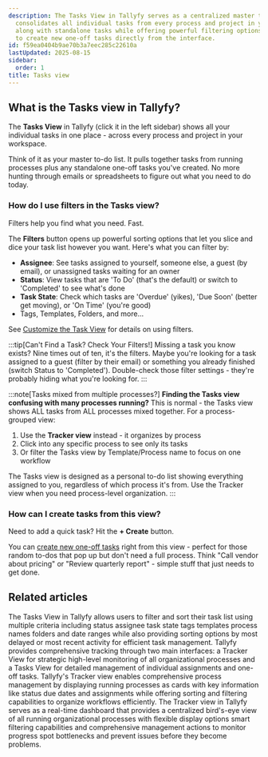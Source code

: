 ```yaml
---
description: The Tasks View in Tallyfy serves as a centralized master to-do list that
  consolidates all individual tasks from every process and project in your workspace
  along with standalone tasks while offering powerful filtering options and the ability
  to create new one-off tasks directly from the interface.
id: f59ea0404b9ae70b3a7eec285c22610a
lastUpdated: 2025-08-15
sidebar:
  order: 1
title: Tasks view
---
```


## What is the Tasks view in Tallyfy?

The **Tasks View** in Tallyfy (click it in the left sidebar) shows all your individual tasks in one place - across every process and project in your workspace.

Think of it as your master to-do list. It pulls together tasks from running processes plus any standalone one-off tasks you've created. No more hunting through emails or spreadsheets to figure out what you need to do today.

### How do I use filters in the Tasks view?

Filters help you find what you need. Fast.

The **Filters** button opens up powerful sorting options that let you slice and dice your task list however you want. Here's what you can filter by:

*   **Assignee**: See tasks assigned to yourself, someone else, a guest (by email), or unassigned tasks waiting for an owner
*   **Status**: View tasks that are 'To Do' (that's the default) or switch to 'Completed' to see what's done
*   **Task State**: Check which tasks are 'Overdue' (yikes), 'Due Soon' (better get moving), or 'On Time' (you're good)
*   Tags, Templates, Folders, and more...

See [Customize the Task View](/products/pro/tracking-and-tasks/tasks-view/how-can-i-customize-task-views-in-tallyfy/) for details on using filters.

:::tip[Can't Find a Task? Check Your Filters!]
Missing a task you know exists? Nine times out of ten, it's the filters. Maybe you're looking for a task assigned to a guest (filter by their email) or something you already finished (switch Status to 'Completed'). Double-check those filter settings - they're probably hiding what you're looking for.
:::

:::note[Tasks mixed from multiple processes?]
**Finding the Tasks view confusing with many processes running?** This is normal - the Tasks view shows ALL tasks from ALL processes mixed together. For a process-grouped view:
1. Use the **Tracker view** instead - it organizes by process
2. Click into any specific process to see only its tasks
3. Or filter the Tasks view by Template/Process name to focus on one workflow

The Tasks view is designed as a personal to-do list showing everything assigned to you, regardless of which process it's from. Use the Tracker view when you need process-level organization.
:::

### How can I create tasks from this view?

Need to add a quick task? Hit the **+ Create** button.

You can [create new one-off tasks](/products/pro/tracking-and-tasks/tasks/how-to-create-a-one-off-task-in-tallyfy/) right from this view - perfect for those random to-dos that pop up but don't need a full process. Think "Call vendor about pricing" or "Review quarterly report" - simple stuff that just needs to get done.


<PageTree />


## Related articles
<CardGrid>
<LinkTitleCard header="<b>Tasks View > Customize the task view</b>" href="/products/pro/tracking-and-tasks/tasks-view/how-can-i-customize-task-views-in-tallyfy/" > The Tasks View in Tallyfy allows users to filter and sort their task list using multiple criteria including status assignee task state tags templates process names folders and date ranges while also providing sorting options by most delayed or most recent activity for efficient task management. </LinkTitleCard>
<LinkTitleCard header="<b>Pro > Tracking</b>" href="/products/pro/tracking-and-tasks/" > Tallyfy provides comprehensive tracking through two main interfaces: a Tracker View for strategic high-level monitoring of all organizational processes and a Tasks View for detailed management of individual assignments and one-off tasks. </LinkTitleCard>
<LinkTitleCard header="<b>Tracker View > Manage and track my processes</b>" href="/products/pro/tracking-and-tasks/tracker-view/how-can-i-manage-and-track-my-processes-on-tallyfy/" > Tallyfy's Tracker view enables comprehensive process management by displaying running processes as cards with key information like status due dates and assignments while offering sorting and filtering capabilities to organize workflows efficiently. </LinkTitleCard>
<LinkTitleCard header="<b>Tracking And Tasks > Tracker view</b>" href="/products/pro/tracking-and-tasks/tracker-view/" > The Tracker view in Tallyfy serves as a real-time dashboard that provides a centralized bird's-eye view of all running organizational processes with flexible display options smart filtering capabilities and comprehensive management actions to monitor progress spot bottlenecks and prevent issues before they become problems. </LinkTitleCard>
</CardGrid>